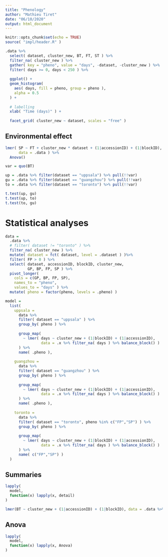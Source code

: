 ```yaml
---
title: "Phenology"
author: "Mathieu Tiret"
date: "06/10/2020"
output: html_document
---
```


```r
knitr::opts_chunk$set(echo = TRUE)
source( "impl/header.R" )
```


```r
.data %>% 
  select( dataset, cluster_new, BT, FT, ST ) %>% 
  filter_na( cluster_new ) %>% 
  gather( key = "pheno", value = "days", -dataset, -cluster_new ) %>% 
  filter( days >= 0, days < 250 ) %>% 
  
  ggplot() + 
  geom_histogram(
    aes( days, fill = pheno, group = pheno ), 
    alpha = 0.5
  ) + 
  
  # labelling
  xlab( "Time (days)" ) + 
  
  facet_grid( cluster_new ~ dataset, scales = "free" )
```


## Environmental effect

```r
lmer( SP ~ FT + cluster_new * dataset + (1|accessionID) + (1|blockID),
      data = .data ) %>% 
  Anova()
```


```r
var = quo(BT)

up = .data %>% filter(dataset == "uppsala") %>% pull(!!var)
gu = .data %>% filter(dataset == "guangzhou") %>% pull(!!var)
to = .data %>% filter(dataset == "toronto") %>% pull(!!var)

t.test(up, gu)
t.test(up, to)
t.test(to, gu) 
```


# Statistical analyses

```r
data = 
  .data %>% 
  # filter( dataset != "toronto" ) %>% 
  filter_na( cluster_new ) %>% 
  mutate( dataset = fct( dataset, level = .dataset ) )%>% 
  filter( FP > 0 ) %>% 
  select( dataset, accessionID, blockID, cluster_new, 
          GP, BP, FP, SP ) %>% 
  pivot_longer(
    cols = c(GP, BP, FP, SP),
    names_to = "pheno",
    values_to = "days" ) %>% 
  mutate( pheno = factor(pheno, levels = .pheno) )

model =
  list(
    uppsala = 
      data %>% 
      filter( dataset == "uppsala" ) %>% 
      group_by( pheno ) %>% 
      
      group_map(
        ~ lmer( days ~ cluster_new + (1|blockID) + (1|accessionID),
                data = .x %>% filter_na( days ) %>% balance_block() )
      ) %>% 
      name( .pheno ),
    
    guangzhou = 
      data %>% 
      filter( dataset == "guangzhou" ) %>% 
      group_by( pheno ) %>% 
      
      group_map(
        ~ lmer( days ~ cluster_new + (1|blockID) + (1|accessionID),
                data = .x %>% filter_na( days ) %>% balance_block() )
      ) %>% 
      name( .pheno ),
    
    toronto = 
      data %>% 
      filter( dataset == "toronto", pheno %in% c("FP","SP") ) %>% 
      group_by( pheno ) %>% 
      
      group_map(
        ~ lmer( days ~ cluster_new + (1|blockID) + (1|accessionID),
                data = .x %>% filter_na( days ) %>% balance_block() )
      ) %>% 
      name( c("FP","SP") )
  )
```

## Summaries

```r
lapply(
  model,
  function(x) lapply(x, detail)
)
```

```r
lmer(BT ~ cluster_new + (1|accessionID) + (1|blockID), data = .data %>% filter( dataset == "toronto" ) %>% filter_na(cluster_new, BT) %>% balance_block() ) %>% detail
```



## Anova

```r
lapply(
  model,
  function(x) lapply(x, Anova)
)
```





